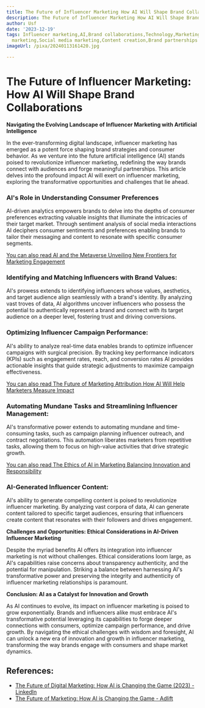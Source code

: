 ```yaml
---
title: The Future of Influencer Marketing How AI Will Shape Brand Collaborations
description: The Future of Influencer Marketing How AI Will Shape Brand Collaborations
author: Usf
date: '2023-12-19'
tags: Influencer marketing,AI,Brand collaborations,Technology,Marketing trends,Digital
  marketing,Social media marketing,Content creation,Brand partnerships
imageUrl: /pixa/20240113161420.jpg

---
```

# The Future of Influencer Marketing: How AI Will Shape Brand Collaborations

**Navigating the  Evolving Landscape of Influencer Marketing with Artificial Intelligence**

In the ever-transforming digital landscape,  influencer marketing has  emerged as a  potent force shaping  brand strategies and consumer behavior. As we venture into the future artificial  intelligence (AI) stands poised to revolutionize influencer marketing, redefining  the way brands connect with audiences and forge meaningful  partnerships. This  article delves into the profound impact AI will exert on influencer marketing, exploring the transformative opportunities and challenges that lie ahead.

### AI's Role in Understanding Consumer  Preferences

AI-driven analytics empowers  brands to delve into the depths of consumer preferences extracting valuable  insights that illuminate the  intricacies of their  target market.  Through sentiment analysis of social media interactions AI deciphers consumer sentiments and preferences enabling  brands to tailor their messaging and content to resonate with specific consumer segments.

[You can also read AI and the  Metaverse Unveiling New Frontiers for Marketing  Engagement](AI%20and%20the%20Metaverse%20Unveiling%20New%20Frontiers%20for%20Marketing%20Engagement)


### Identifying  and Matching Influencers  with Brand Values:

AI's  prowess extends to identifying influencers whose values, aesthetics, and target audience align seamlessly with a brand's identity. By analyzing vast troves of data, AI algorithms uncover influencers who possess the potential to authentically represent a brand and connect with its target audience  on a deeper level, fostering trust and driving  conversions.

###  Optimizing Influencer Campaign Performance:

AI's ability to analyze real-time data enables brands to optimize influencer campaigns with surgical  precision. By tracking key performance indicators (KPIs) such as engagement rates, reach, and conversion rates AI provides actionable insights that guide strategic adjustments to maximize campaign effectiveness.

[You can also read The Future  of Marketing Attribution  How AI Will Help Marketers Measure Impact](The%20Future%20of%20Marketing%20Attribution%20How%20AI%20Will%20Help%20Marketers%20Measure%20Impact)


### Automating Mundane Tasks and Streamlining Influencer Management:

AI's  transformative power  extends to automating mundane and time-consuming tasks, such as  campaign planning influencer outreach, and contract negotiations. This automation liberates marketers from repetitive tasks, allowing them to  focus  on high-value activities that drive strategic growth.

[You can also read The Ethics of AI in Marketing  Balancing Innovation and Responsibility](The%20Ethics%20of%20AI%20in%20Marketing%20Balancing%20Innovation%20and%20Responsibility)


### AI-Generated Influencer Content:

AI's ability to generate compelling content is poised to  revolutionize influencer  marketing. By analyzing vast corpora of data, AI can generate content tailored to specific target audiences,  ensuring that  influencers create content that resonates with  their followers and drives engagement.

**Challenges and  Opportunities: Ethical Considerations  in AI-Driven Influencer Marketing**

Despite the myriad benefits AI offers its integration into influencer marketing is not without challenges. Ethical considerations loom large, as AI's capabilities raise  concerns about transparency authenticity,  and the potential for manipulation. Striking a balance between harnessing AI's transformative power and preserving the integrity and authenticity of influencer  marketing relationships is paramount.

**Conclusion: AI as a Catalyst for Innovation and Growth**

As AI continues to evolve, its impact on  influencer marketing is poised to grow exponentially. Brands and  influencers alike must embrace AI's transformative potential leveraging its capabilities  to forge deeper connections with consumers, optimize campaign performance, and drive growth. By  navigating the ethical challenges with wisdom  and foresight, AI can unlock  a new era of innovation and growth in influencer marketing, transforming the way brands engage  with consumers and shape market dynamics.

## References:
- [The Future of Digital Marketing: How AI is Changing the Game (2023) - LinkedIn](https://www.linkedin.com/pulse/future-digital-marketing-how-ai-changing-game-abubakr-akhtar)
- [The Future of Marketing: How AI is Changing the Game - Adlift](https://www.adlift.com/blog/the-future-of-marketing-how-ai-is-changing-the-game/s/)
